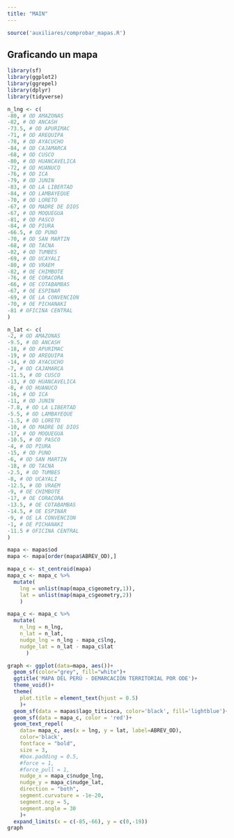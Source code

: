 ```yaml
---
title: "MAIN"
---
```


```r
source('auxiliares/comprobar_mapas.R')

```

## Graficando un mapa

```r

library(sf)
library(ggplot2)
library(ggrepel)
library(dplyr)
library(tidyverse)

n_lng <- c(
-80, # OD AMAZONAS
-82, # OD ANCASH
-73.5, # OD APURIMAC
-71, # OD AREQUIPA
-78, # OD AYACUCHO
-84, # OD CAJAMARCA
-68, # OD CUSCO
-80, # OD HUANCAVELICA
-72, # OD HUANUCO
-76, # OD ICA
-79, # OD JUNIN
-83, # OD LA LIBERTAD
-84, # OD LAMBAYEQUE
-70, # OD LORETO
-67, # OD MADRE DE DIOS
-67, # OD MOQUEGUA
-81, # OD PASCO
-84, # OD PIURA
-66.5, # OD PUNO
-70, # OD SAN MARTIN
-68, # OD TACNA
-82, # OD TUMBES
-69, # OD UCAYALI
-80, # OD VRAEM
-82, # OE CHIMBOTE
-76, # OE CORACORA
-66, # OE COTABAMBAS
-67, # OE ESPINAR
-69, # OE LA CONVENCION
-70, # OE PICHANAKI
-81 # OFICINA CENTRAL
)

n_lat <- c(
-2, # OD AMAZONAS
-9.5, # OD ANCASH
-18, # OD APURIMAC
-19, # OD AREQUIPA
-14, # OD AYACUCHO
-7, # OD CAJAMARCA
-11.5, # OD CUSCO
-13, # OD HUANCAVELICA
-8, # OD HUANUCO
-16, # OD ICA
-11, # OD JUNIN
-7.8, # OD LA LIBERTAD
-5.5, # OD LAMBAYEQUE
-1.5, # OD LORETO
-10, # OD MADRE DE DIOS
-17, # OD MOQUEGUA
-10.5, # OD PASCO
-4, # OD PIURA
-15, # OD PUNO
-6, # OD SAN MARTIN
-18, # OD TACNA
-2.5, # OD TUMBES
-8, # OD UCAYALI
-12.5, # OD VRAEM
-9, # OE CHIMBOTE
-17, # OE CORACORA
-13.5, # OE COTABAMBAS
-14.5, # OE ESPINAR
-9, # OE LA CONVENCION
-1, # OE PICHANAKI
-11.5 # OFICINA CENTRAL
)

mapa <- mapas$od
mapa <- mapa[order(mapa$ABREV_OD),]

mapa_c <- st_centroid(mapa) 
mapa_c <- mapa_c %>% 
  mutate(
    lng = unlist(map(mapa_c$geometry,1)),
    lat = unlist(map(mapa_c$geometry,2))
    )

mapa_c <- mapa_c %>% 
  mutate(
    n_lng = n_lng,
    n_lat = n_lat,
    nudge_lng = n_lng - mapa_c$lng,
    nudge_lat = n_lat - mapa_c$lat
      )

graph <- ggplot(data=mapa, aes())+
  geom_sf(color="grey", fill="white")+
  ggtitle('MAPA DEL PERÚ - DEMARCACIÓN TERRITORIAL POR ODE')+
  theme_void()+
  theme(
    plot.title = element_text(hjust = 0.5)
    )+
  geom_sf(data = mapas$lago_titicaca, color='black', fill='lightblue')+
  geom_sf(data = mapa_c, color = 'red')+
  geom_text_repel(
    data= mapa_c, aes(x = lng, y = lat, label=ABREV_OD),
    color='black',
    fontface = "bold", 
    size = 3,
    #box.padding = 0.5,
    #force = 1,
    #force_pull = 1,
    nudge_x = mapa_c$nudge_lng,
    nudge_y = mapa_c$nudge_lat,
    direction = "both",
    segment.curvature = -1e-20,
    segment.ncp = 5,
    segment.angle = 30
    )+
  expand_limits(x = c(-85,-66), y = c(0,-19))
graph

```




























